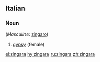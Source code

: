 ==Italian==

===Noun===
{{it-noun|zingar|f|a|e}} (''Masculine'': [[zingaro]])

# [[gypsy]] (female)

[[el:zingara]]
[[hy:zingara]]
[[ru:zingara]]
[[zh:zingara]]